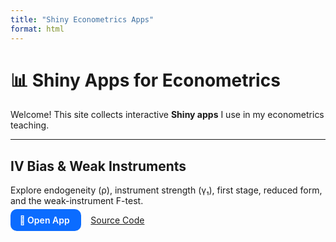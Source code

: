 ```yaml
---
title: "Shiny Econometrics Apps"
format: html
---
```


# 📊 Shiny Apps for Econometrics

Welcome! This site collects interactive **Shiny apps** I use in my econometrics teaching.

---

## IV Bias & Weak Instruments

Explore endogeneity (ρ), instrument strength (γ₁), first stage, reduced form, and the weak-instrument F-test.

<p>
<a href="https://felixnoth.shinyapps.io/iv_bias_weak_instruments/" target="_blank"
   style="background:#0b6cff;color:#fff;padding:.55rem .9rem;border-radius:10px;text-decoration:none;font-weight:600;">
  🚀 Open App
</a>
&nbsp; &nbsp;
<a href="https://github.com/felixnoth/Shiny-Econometrics/tree/main/apps/iv_bias_weak_instruments" target="_blank">
  Source Code
</a>
</p>

